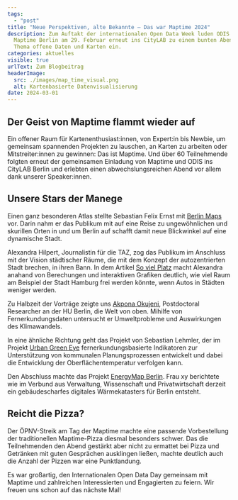 ```yaml
---
tags:
  - "post"
title: "Neue Perspektiven, alte Bekannte – Das war Maptime 2024"
description: Zum Auftakt der internationalen Open Data Week luden ODIS und
  Maptime Berlin am 29. Februar erneut ins CityLAB zu einem bunten Abend rund um das
  Thema offene Daten und Karten ein.
categories: aktuelles
visible: true
urlText: Zum Blogbeitrag
headerImage:
  src: ./images/map_time_visual.png
  alt: Kartenbasierte Datenvisualisierung
date: 2024-03-01
---
```


## Der Geist von Maptime flammt wieder auf

Ein offener Raum für Kartenenthusiast:innen, von Expert:in bis Newbie, um gemeinsam spannenden Projekten zu lauschen, an Karten zu arbeiten oder Mitstreiter:innen zu gewinnen: Das ist Maptime. Und über 60 Teilnehmende folgten erneut der gemeinsamen Einladung von Maptime und ODIS ins CityLAB Berlin und erlebten einen abwechslungsreichen Abend vor allem dank unserer Speaker:innen.



<ImageSection
  src={image1}
  caption="Full House im CityLAB Berlin"
  fullWidth
/>

## Unsere Stars der Manege 

Einen ganz besonderen Atlas stellte Sebastian Felix Ernst mit [Berlin Maps](https://ruby-press.com/shop/berlin-maps/) vor. Darin nahm er das Publikum mit auf eine Reise zu ungewöhnlichen und skurillen Orten in und um Berlin auf schafft damit neue Blickwinkel auf eine dynamische Stadt. 

Alexandra Hilpert, Journalistin für die TAZ, zog das Publikum im Anschluss mit der Vision städtischer Räume, die mit dem Konzept der autozentrierten Stadt brechen, in ihren Bann. In dem Artikel [So viel Platz](https://taz.de/Was-Staedte-durch-weniger-Autos-gewinnen/!5986938/) macht Alexandra anahand von Berechungen und interaktiven Grafiken deutlich, wie viel Raum am Beispiel der Stadt Hamburg frei werden könnte, wenn Autos in Städten weniger werden.

Zu Halbzeit der Vorträge zeigte uns [Akpona Okujeni](https://www.iri-thesys.org/research/research-projects/climate-and-water-under-change/), Postdoctoral Researcher an der HU Berlin, die Welt von oben. Mihilfe von Fernerkundungsdaten untersucht er Umweltprobleme und Auswirkungen des Klimawandels. 

In eine ähnliche Richtung geht das Projekt von Sebastian Lehmler, der im Projekt [Urban Green Eye](https://urbangreeneye.lup-umwelt.de) fernerkundungsbasierte Indikatoren zur Unterstützung von kommunalen Planungsprozessen entwickelt und dabei die Entwicklung der Oberflächentemperatur verfolgen kann.

Den Abschluss machte das Projekt [EnergyMap Berlin](https://energymap-berlin.de). Frau xy berichtete wie im Verbund aus Verwaltung, Wissenschaft und Privatwirtschaft derzeit ein gebäudescharfes digitales Wärmekatasters für Berlin entsteht.


<ImageSection
  src={image2}
  caption="Spannende Vorträge von Tim Hönig, Thomas Tursics und Michael Kreil"
/>

## Reicht die Pizza?

Der ÖPNV-Streik am Tag der Maptime machte eine passende Vorbestellung der traditionellen Maptime-Pizza diesmal besonders schwer. Das die Teilnehmenden den Abend gestärkt aber nicht zu ermattet bei Pizza und Getränken mit guten Gesprächen ausklingen ließen, machte deutlich auch die Anzahl der Pizzen war eine Punktlandung.

Es war großartig, den Internationalen Open Data Day gemeinsam mit Maptime und zahlreichen Interessierten und Engagierten zu feiern. Wir freuen uns schon auf das nächste Mal!


<ImageSection
  src={image3}
  caption="Postkartendruck mit dem Projekt Kiezcolors"
/>


<ImageSection
  src={image4}
  caption="Datenvisualisierung als Postkartenmotiv"
/>


<ImageSection
  src={image5}
  caption="Gemütlicher Ausklang bei Pizza"
/>
